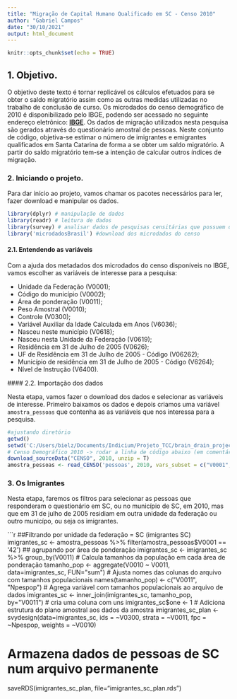 ```yaml
---
title: "Migração de Capital Humano Qualificado em SC - Censo 2010"
author: "Gabriel Campos"
date: "30/10/2021"
output: html_document
---
```


```r
knitr::opts_chunk$set(echo = TRUE)
```

## 1. Objetivo.

O objetivo deste texto é tornar replicável os cálculos efetuados para se obter o saldo migratório assim como as outras medidas utilizadas no trabalho de conclusão de curso. Os microdados do censo demográfico de 2010 é disponibilizado pelo IBGE, podendo ser acessado no seguinte endereço eletrônico: **[IBGE](ftp://ftp.ibge.gov.br/Censos/Censo_Demografico_2010/Resultados_Gerais_da_Amostra/Microdados/)**. Os dados de migração utilizados nesta pesquisa são gerados através do questionário amostral de pessoas. Neste conjunto de código, objetiva-se estimar o número de imigrantes e emigrantes qualificados em Santa Catarina de forma a se obter um saldo migratório. A partir do saldo migratório tem-se a intenção de calcular outros índices de migração. 

### 2. Iniciando o projeto.

Para dar início ao projeto, vamos chamar os pacotes necessários para ler, fazer download e manipular os dados. 

```r
library(dplyr) # manipulação de dados
library(readr) # leitura de dados
library(survey) # analisar dados de pesquisas censitárias que possuem desenho amostral
library('microdadosBrasil') #download dos microdados do censo 
```

#### 2.1. Entendendo as variáveis

Com a ajuda dos metadados dos microdados do censo disponíveis no IBGE, vamos escolher as variáveis de interesse para a pesquisa:

 * Unidade da Federação (V0001);
 * Código do município (V0002);
 * Área de ponderação (V0011);
 * Peso Amostral (V0010);
 * Controle (V0300);
 * Variável Auxiliar da Idade Calculada em Anos (V6036);
 * Nasceu neste município (V0618);
 * Nasceu nesta Unidade da Federação (V0619);
 * Residência em 31 de Julho de 2005 (V0626);
 * UF de Residência em 31 de Julho de 2005 - Código (V06262);
 * Município de residência em 31 de Julho de 2005 - Código (V6264);
 * Nível de Instrução (V6400). 
 
 #### 2.2. Importação dos dados

Nesta etapa, vamos fazer o download dos dados e selecionar as variáveis de interesse. Primeiro baixamos os dados e depois criamos uma variável `amostra_pessoas` que contenha as as variáveis que nos interessa para a pesquisa.   

```r
#ajustando diretório
getwd()
setwd('C:/Users/bielz/Documents/Indicium/Projeto_TCC/brain_drain_project')
# Censo Demográfico 2010 -> rodar a linha de código abaixo (em comentário) para fazer o download.
download_sourceData("CENSO", 2010, unzip = T)
amostra_pessoas <- read_CENSO('pessoas', 2010, vars_subset = c("V0001", "V0002", "V0011", "V0010","V0300", "V0618","V0619","V6036", "V0626", "V6262", "V6264", "V6400"))
```

### 3. Os Imigrantes

Nesta etapa, faremos os filtros para selecionar as pessoas que responderam o questionário em SC, ou no município de SC, em 2010, mas que em 31 de julho de 2005 residiam em outra unidade da federação ou outro municípo, ou seja os imigrantes. 

```r
##Filtrando por unidade da federação = SC (imigrantes SC) 
imigrantes_sc <- amostra_pessoas %>% filter(amostra_pessoas$V0001 == '42')
## agrupando por área de ponderação
imigrantes_sc <-  imigrantes_sc %>%
        group_by(V0011)
# Calcula tamanhos da população em cada área de ponderação 
tamanho_pop <- aggregate(V0010 ~ V0011, data=imigrantes_sc, FUN="sum")
# Ajusta nomes das colunas do arquivo com tamanhos populacionais
names(tamanho_pop) <- c("V0011", "Npespop")
# Agrega variável com tamanhos populacionais ao arquivo de dados
imigrantes_sc <- inner_join(imigrantes_sc, tamanho_pop, by="V0011")
# cria uma coluna com uns
imigrantes_sc$one <- 1
# Adiciona estrutura do plano amostral aos dados da amostra
imigrantes_sc_plan <- svydesign(data=imigrantes_sc,
                          ids = ~V0300,
                          strata = ~V0011,
                          fpc = ~Npespop,
                          weights = ~V0010) 

# Armazena dados de pessoas de SC num arquivo permanente
saveRDS(imigrantes_sc_plan, file="imigrantes_sc_plan.rds")